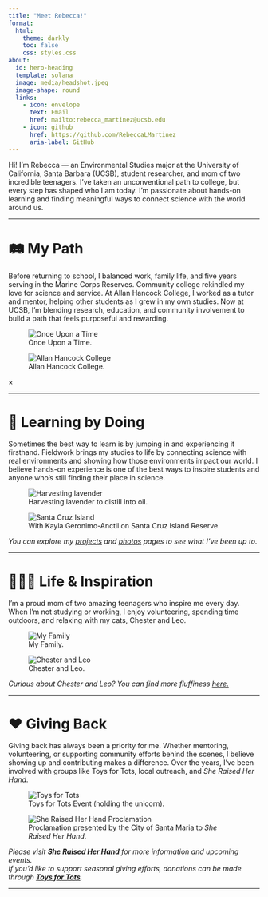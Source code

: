 ```yaml
---
title: "Meet Rebecca!"
format: 
  html:
    theme: darkly
    toc: false
    css: styles.css
about:
  id: hero-heading
  template: solana
  image: media/headshot.jpeg
  image-shape: round
  links:
    - icon: envelope
      text: Email
      href: mailto:rebecca_martinez@ucsb.edu
    - icon: github
      href: https://github.com/RebeccaLMartinez
      aria-label: GitHub
---
```


Hi! I'm Rebecca — an Environmental Studies major at the University of California, Santa Barbara (UCSB), student researcher, and mom of two incredible teenagers. I’ve taken an unconventional path to college, but every step has shaped who I am today. I’m passionate about hands-on learning and finding meaningful ways to connect science with the world around us.

---

# 🛤️ My Path

Before returning to school, I balanced work, family life, and five years serving in the Marine Corps Reserves. Community college rekindled my love for science and service. At Allan Hancock College, I worked as a tutor and mentor, helping other students as I grew in my own studies. Now at UCSB, I’m blending research, education, and community involvement to build a path that feels purposeful and rewarding.

<!-- Image grid with clickable images -->
<div class="image-grid">
  <figure class="image-tile" onclick="openModal('/media/usmc.jpg', 'Once Upon a Time')">
    <img src="/media/usmc.jpg" alt="Once Upon a Time">
    <figcaption>Once Upon a Time.</figcaption>
  </figure>

  <figure class="image-tile" onclick="openModal('/media/ahc.jpg', 'Allan Hancock College')">
    <img src="/media/ahc.jpg" alt="Allan Hancock College">
    <figcaption>Allan Hancock College.</figcaption>
  </figure>
</div>

<!-- Modal container for displaying clicked images -->
<div id="modal" class="modal" onclick="closeModal(event)">
  <span class="modal-close" onclick="closeModal(event)">&times;</span>
  <img class="modal-content" id="modal-img" alt="">
  <div id="modal-caption"></div>
</div>

---

# 🌿 Learning by Doing


Sometimes the best way to learn is by jumping in and experiencing it firsthand. Fieldwork brings my studies to life by connecting science with real environments and showing how those environments impact our world. I believe hands-on experience is one of the best ways to inspire students and anyone who’s still finding their place in science.

<div class="image-grid">
  <figure class="image-tile" onclick="openModal('/media/lavendar.jpeg', 'Harvesting lavender to distill into oil.')">
    <img src="/media/lavendar.jpeg" alt="Harvesting lavender">
    <figcaption>Harvesting lavender to distill into oil.</figcaption>
  </figure>

  <figure class="image-tile" onclick="openModal('/media/rebecca_kayla_sci.jpeg', 'With Kayla Geronimo-Anctil on Santa Cruz Island Reserve.')">
    <img src="/media/rebecca_kayla_sci.jpeg" alt="Santa Cruz Island">
    <figcaption>With Kayla Geronimo-Anctil on Santa Cruz Island Reserve.</figcaption>
  </figure>
</div>

*You can explore my [projects](projects.html) and [photos](fieldphotos.html) pages to see what I’ve been up to.*

---

# 👩‍👧‍👦 Life & Inspiration

I’m a proud mom of two amazing teenagers who inspire me every day. When I’m not studying or working, I enjoy volunteering, spending time outdoors, and relaxing with my cats, Chester and Leo.

<div class="image-grid">
  <figure class="image-tile" onclick="openModal('/media/kids.jpg', 'My Family')">
    <img src="/media/kids.jpg" alt="My Family">
    <figcaption>My Family.</figcaption>
  </figure>

  <figure class="image-tile" onclick="openModal('/media/cats.jpeg', 'Chester and Leo')">
    <img src="/media/cats.jpeg" alt="Chester and Leo">
    <figcaption>Chester and Leo.</figcaption>
  </figure>
</div>


*Curious about Chester and Leo? You can find more fluffiness [here.](cats.html)*

---

# ❤️ Giving Back

Giving back has always been a priority for me. Whether mentoring, volunteering, or supporting community efforts behind the scenes, I believe showing up and contributing makes a difference. Over the years, I’ve been involved with groups like Toys for Tots, local outreach, and *She Raised Her Hand*.

<div class="image-grid">
  <figure class="image-tile" onclick="openModal('/media/toysfortots.jpg', 'Toys for Tots Event (holding the unicorn).')">
    <img src="/media/toysfortots.jpg" alt="Toys for Tots">
    <figcaption>Toys for Tots Event (holding the unicorn).</figcaption>
  </figure>

  <figure class="image-tile" onclick="openModal('/media/srhh.jpeg', 'Proclamation presented by the City of Santa Maria to She Raised Her Hand.')">
    <img src="/media/srhh.jpeg" alt="She Raised Her Hand Proclamation">
    <figcaption>Proclamation presented by the City of Santa Maria to <em>She Raised Her Hand</em>.</figcaption>
  </figure>
</div>


*Please visit [**She Raised Her Hand**](https://www.sheraisedherhand.com) for more information and upcoming events.*  
*If you’d like to support seasonal giving efforts, donations can be made through [**Toys for Tots**](https://www.toysfortots.org).*

---

<!-- Modal JavaScript to open and close image modal -->
<script>
  // Open modal and set image src and caption
  function openModal(src, caption) {
    const modal = document.getElementById('modal');
    const modalImg = document.getElementById('modal-img');
    const modalCaption = document.getElementById('modal-caption');

    modal.style.display = 'flex';          // Show modal (flex for centering)
    modalImg.src = src;                    // Set modal image source
    modalCaption.textContent = caption;    // Set caption text
  }

  // Close modal when clicking outside image or on close button
  function closeModal(event) {
    const modal = document.getElementById('modal');
    // Close only if clicking modal background or close icon
    if (
      event.target === modal || 
      event.target.classList.contains('modal-close')
    ) {
      modal.style.display = 'none';
      const modalImg = document.getElementById('modal-img');
      modalImg.src = ''; // Clear image src on close to avoid stale image
    }
  }
</script>